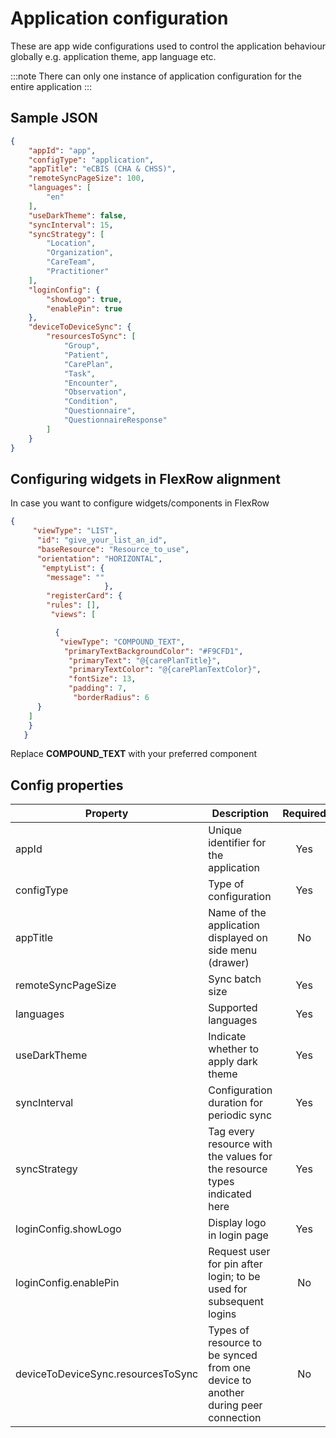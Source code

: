 # Application configuration

These are app wide configurations used to control the application behaviour globally e.g. application theme, app language etc.

:::note
There can only one instance of application configuration for the entire application
:::

## Sample JSON

```json
{
    "appId": "app",
    "configType": "application",
    "appTitle": "eCBIS (CHA & CHSS)",
    "remoteSyncPageSize": 100,
    "languages": [
        "en"
    ],
    "useDarkTheme": false,
    "syncInterval": 15,
    "syncStrategy": [
        "Location",
        "Organization",
        "CareTeam",
        "Practitioner"
    ],
    "loginConfig": {
        "showLogo": true,
        "enablePin": true
    },
    "deviceToDeviceSync": {
        "resourcesToSync": [
            "Group",
            "Patient",
            "CarePlan",
            "Task",
            "Encounter",
            "Observation",
            "Condition",
            "Questionnaire",
            "QuestionnaireResponse"
        ]
    }
}
```

## Configuring widgets in FlexRow alignment

In case you want to configure widgets/components in FlexRow

``` json
{
     "viewType": "LIST",
      "id": "give_your_list_an_id",
      "baseResource": "Resource_to_use",
      "orientation": "HORIZONTAL",
       "emptyList": {
        "message": ""
                     },
        "registerCard": {
        "rules": [],
         "views": [

          {
           "viewType": "COMPOUND_TEXT",
            "primaryTextBackgroundColor": "#F9CFD1",
             "primaryText": "@{carePlanTitle}",
             "primaryTextColor": "@{carePlanTextColor}",
             "fontSize": 13,
             "padding": 7,
              "borderRadius": 6
      }
    ]
    }
   }
 ```
Replace **COMPOUND_TEXT** with your preferred component


## Config properties

|Property | Description | Required | Default |
|--|--|:--:|:--:|
appId | Unique identifier for the application | Yes | |
configType | Type of configuration | Yes |  `application` |
appTitle | Name of the application displayed on side menu (drawer) | No | "" |
remoteSyncPageSize | Sync batch size | Yes | 100 |
languages | Supported languages | Yes  | `['en']` |
useDarkTheme | Indicate whether to apply dark theme | Yes | `false` |
syncInterval | Configuration duration for periodic sync | Yes | `30` |
syncStrategy | Tag every resource with the values for the resource types indicated here | Yes | `emptyList()` |
loginConfig.showLogo | Display logo in login page | Yes | `true` |
loginConfig.enablePin | Request user for pin after login; to be used for subsequent logins | No | `false` |
deviceToDeviceSync.resourcesToSync | Types of resource to be synced from one device to another during peer connection | No | `false` |
